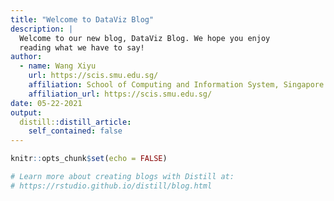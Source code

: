 ```yaml
---
title: "Welcome to DataViz Blog"
description: |
  Welcome to our new blog, DataViz Blog. We hope you enjoy 
  reading what we have to say!
author:
  - name: Wang Xiyu
    url: https://scis.smu.edu.sg/
    affiliation: School of Computing and Information System, Singapore Management University
    affiliation_url: https://scis.smu.edu.sg/
date: 05-22-2021
output:
  distill::distill_article:
    self_contained: false
---
```


```r
knitr::opts_chunk$set(echo = FALSE)

# Learn more about creating blogs with Distill at:
# https://rstudio.github.io/distill/blog.html

```



